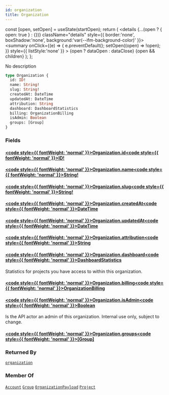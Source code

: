```yaml
---
id: organization
title: Organization
---
```









  const [open, setOpen] = useState(startOpen);
  return (
    <details {...(open ? { open: true } : {})} className="details" style={{ border:'none', boxShadow:'none', background:'var(--ifm-background-color)' }}>
      <summary
        onClick={(e) => {
          e.preventDefault();
          setOpen((open) => !open);
        }}
        style={{ listStyle:'none' }}
      >
      {open ? dataOpen : dataClose}
      </summary>
      {open && children}
    </details>
  );
};








No description


```graphql
type Organization {
  id: ID!
  name: String!
  slug: String!
  createdAt: DateTime
  updatedAt: DateTime
  attribution: String
  dashboard: DashboardStatistics
  billing: OrganizationBilling
  isAdmin: Boolean
  groups: [Group]
}
```




### Fields

#### [<code style={{ fontWeight: 'normal' }}>Organization.<b>id</b></code>](#)<Bullet />[<code style={{ fontWeight: 'normal' }}><b>ID!</b></code>](/swapi/types/scalars/id.mdx) <Badge class="badge badge--secondary badge--non_null" text="non-null"/> <Badge class="badge badge--secondary " text="scalar"/> 



#### [<code style={{ fontWeight: 'normal' }}>Organization.<b>name</b></code>](#)<Bullet />[<code style={{ fontWeight: 'normal' }}><b>String!</b></code>](/swapi/types/scalars/string.mdx) <Badge class="badge badge--secondary badge--non_null" text="non-null"/> <Badge class="badge badge--secondary " text="scalar"/> 



#### [<code style={{ fontWeight: 'normal' }}>Organization.<b>slug</b></code>](#)<Bullet />[<code style={{ fontWeight: 'normal' }}><b>String!</b></code>](/swapi/types/scalars/string.mdx) <Badge class="badge badge--secondary badge--non_null" text="non-null"/> <Badge class="badge badge--secondary " text="scalar"/> 



#### [<code style={{ fontWeight: 'normal' }}>Organization.<b>createdAt</b></code>](#)<Bullet />[<code style={{ fontWeight: 'normal' }}><b>DateTime</b></code>](/swapi/types/scalars/date-time.mdx) <Badge class="badge badge--secondary " text="scalar"/> 



#### [<code style={{ fontWeight: 'normal' }}>Organization.<b>updatedAt</b></code>](#)<Bullet />[<code style={{ fontWeight: 'normal' }}><b>DateTime</b></code>](/swapi/types/scalars/date-time.mdx) <Badge class="badge badge--secondary " text="scalar"/> 



#### [<code style={{ fontWeight: 'normal' }}>Organization.<b>attribution</b></code>](#)<Bullet />[<code style={{ fontWeight: 'normal' }}><b>String</b></code>](/swapi/types/scalars/string.mdx) <Badge class="badge badge--secondary " text="scalar"/> 



#### [<code style={{ fontWeight: 'normal' }}>Organization.<b>dashboard</b></code>](#)<Bullet />[<code style={{ fontWeight: 'normal' }}><b>DashboardStatistics</b></code>](/swapi/types/objects/dashboard-statistics.mdx) <Badge class="badge badge--secondary " text="object"/> 
Statistics for projects you have access to within this organization.


#### [<code style={{ fontWeight: 'normal' }}>Organization.<b>billing</b></code>](#)<Bullet />[<code style={{ fontWeight: 'normal' }}><b>OrganizationBilling</b></code>](/swapi/types/objects/organization-billing.mdx) <Badge class="badge badge--secondary " text="object"/> 



#### [<code style={{ fontWeight: 'normal' }}>Organization.<b>isAdmin</b></code>](#)<Bullet />[<code style={{ fontWeight: 'normal' }}><b>Boolean</b></code>](/swapi/types/scalars/boolean.mdx) <Badge class="badge badge--secondary " text="scalar"/> 
Is the API actor an admin of this organization. Internal use only, subject to change.


#### [<code style={{ fontWeight: 'normal' }}>Organization.<b>groups</b></code>](#)<Bullet />[<code style={{ fontWeight: 'normal' }}><b>[Group]</b></code>](/swapi/types/objects/group.mdx) <Badge class="badge badge--secondary " text="list"/> <Badge class="badge badge--secondary " text="object"/> 







### Returned By

[`organization`](/swapi/operations/queries/organization.mdx)  <Badge class="badge badge--secondary badge--relation" text="query"/>

### Member Of

[`Account`](/swapi/types/objects/account.mdx)  <Badge class="badge badge--secondary badge--relation" text="object"/><Bullet />[`Group`](/swapi/types/objects/group.mdx)  <Badge class="badge badge--secondary badge--relation" text="object"/><Bullet />[`OrganizationPayload`](/swapi/types/objects/organization-payload.mdx)  <Badge class="badge badge--secondary badge--relation" text="object"/><Bullet />[`Project`](/swapi/types/objects/project.mdx)  <Badge class="badge badge--secondary badge--relation" text="object"/>